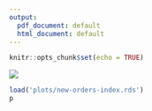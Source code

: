 ```yaml
---
output:
  pdf_document: default
  html_document: default
---
```


```r
knitr::opts_chunk$set(echo = TRUE)
```

![](./ppt/current_report_review.png)


```r
load('plots/new-orders-index.rds')
p
```

